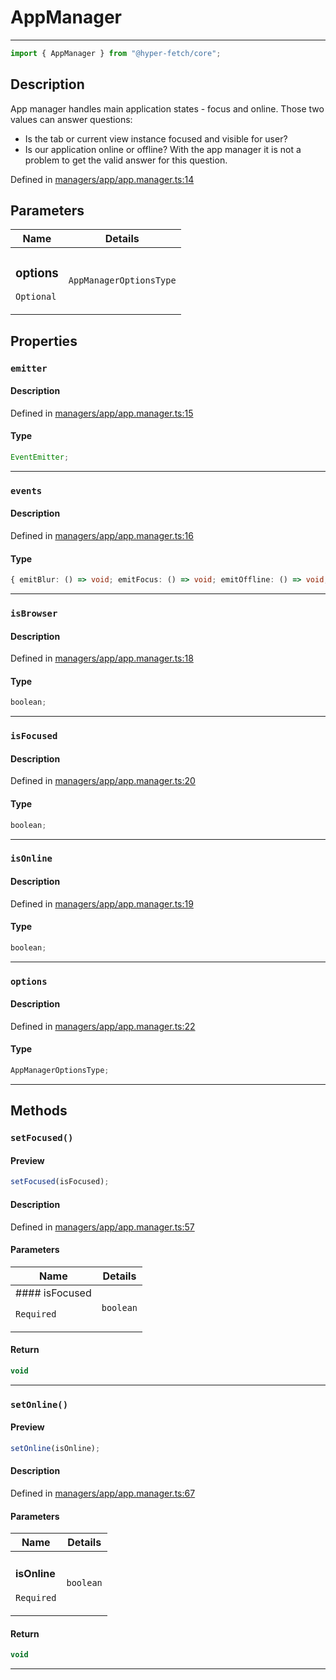 # AppManager

<div class="api-docs__separator" data-reactroot="">

---

</div><div class="api-docs__import" data-reactroot="">

```ts
import { AppManager } from "@hyper-fetch/core";
```

</div><div class="api-docs__section">

## Description

</div><div class="api-docs__description"><span class="api-docs__do-not-parse">

App manager handles main application states - focus and online. Those two values can answer questions:

- Is the tab or current view instance focused and visible for user?
- Is our application online or offline? With the app manager it is not a problem to get the valid answer for this
  question.

</span></div><p class="api-docs__definition">

Defined in
[managers/app/app.manager.ts:14](https://github.com/BetterTyped/hyper-fetch/blob/c3e2c45/packages/core/src/managers/app/app.manager.ts#L14)

</p><div class="api-docs__section">

## Parameters

</div>
<div class="api-docs__parameters">
<table>
<thead>
<tr><th>Name</th><th>Details</th></tr>
</thead><tbody>
<tr param-data="options"><td class="api-docs__param-name optional">

### options

`Optional`

</td><td class="api-docs__param-type">

`AppManagerOptionsType`

</td></tr></tbody></table></div><div class="api-docs__section">

## Properties

</div><div class="api-docs__properties"><div class="api-docs__property" property-data="emitter"><h3 class="api-docs__name">

### `emitter`

</h3><div class="api-docs__section">

#### Description

</div><div class="api-docs__description"><span class="api-docs__do-not-parse">

</span></div><p class="api-docs__definition">

Defined in
[managers/app/app.manager.ts:15](https://github.com/BetterTyped/hyper-fetch/blob/c3e2c45/packages/core/src/managers/app/app.manager.ts#L15)

</p><div class="api-docs__section">

#### Type

</div><div class="api-docs__property-type">

```ts
EventEmitter;
```

</div><hr/></div><div class="api-docs__property" property-data="events"><h3 class="api-docs__name">

### `events`

</h3><div class="api-docs__section">

#### Description

</div><div class="api-docs__description"><span class="api-docs__do-not-parse">

</span></div><p class="api-docs__definition">

Defined in
[managers/app/app.manager.ts:16](https://github.com/BetterTyped/hyper-fetch/blob/c3e2c45/packages/core/src/managers/app/app.manager.ts#L16)

</p><div class="api-docs__section">

#### Type

</div><div class="api-docs__property-type">

```ts
{ emitBlur: () => void; emitFocus: () => void; emitOffline: () => void; emitOnline: () => void; onBlur: (callback: () => void) => VoidFunction; onFocus: (callback: () => void) => VoidFunction; onOffline: (callback: () => void) => VoidFunction; onOnline: (callback: () => void) => VoidFunction }
```

</div><hr/></div><div class="api-docs__property" property-data="isBrowser"><h3 class="api-docs__name">

### `isBrowser`

</h3><div class="api-docs__section">

#### Description

</div><div class="api-docs__description"><span class="api-docs__do-not-parse">

</span></div><p class="api-docs__definition">

Defined in
[managers/app/app.manager.ts:18](https://github.com/BetterTyped/hyper-fetch/blob/c3e2c45/packages/core/src/managers/app/app.manager.ts#L18)

</p><div class="api-docs__section">

#### Type

</div><div class="api-docs__property-type">

```ts
boolean;
```

</div><hr/></div><div class="api-docs__property" property-data="isFocused"><h3 class="api-docs__name">

### `isFocused`

</h3><div class="api-docs__section">

#### Description

</div><div class="api-docs__description"><span class="api-docs__do-not-parse">

</span></div><p class="api-docs__definition">

Defined in
[managers/app/app.manager.ts:20](https://github.com/BetterTyped/hyper-fetch/blob/c3e2c45/packages/core/src/managers/app/app.manager.ts#L20)

</p><div class="api-docs__section">

#### Type

</div><div class="api-docs__property-type">

```ts
boolean;
```

</div><hr/></div><div class="api-docs__property" property-data="isOnline"><h3 class="api-docs__name">

### `isOnline`

</h3><div class="api-docs__section">

#### Description

</div><div class="api-docs__description"><span class="api-docs__do-not-parse">

</span></div><p class="api-docs__definition">

Defined in
[managers/app/app.manager.ts:19](https://github.com/BetterTyped/hyper-fetch/blob/c3e2c45/packages/core/src/managers/app/app.manager.ts#L19)

</p><div class="api-docs__section">

#### Type

</div><div class="api-docs__property-type">

```ts
boolean;
```

</div><hr/></div><div class="api-docs__property" property-data="options"><h3 class="api-docs__name">

### `options`

</h3><div class="api-docs__section">

#### Description

</div><div class="api-docs__description"><span class="api-docs__do-not-parse">

</span></div><p class="api-docs__definition">

Defined in
[managers/app/app.manager.ts:22](https://github.com/BetterTyped/hyper-fetch/blob/c3e2c45/packages/core/src/managers/app/app.manager.ts#L22)

</p><div class="api-docs__section">

#### Type

</div><div class="api-docs__property-type">

```ts
AppManagerOptionsType;
```

</div><hr/></div></div><div class="api-docs__section">

## Methods

</div><div class="api-docs__methods"><div class="api-docs__method" method-data="setFocused"><h3 class="api-docs__name">

### `setFocused()`

</h3><div class="api-docs__section">

#### Preview

</div><div class="api-docs__preview fn">

```ts
setFocused(isFocused);
```

</div><div class="api-docs__section">

#### Description

</div><div class="api-docs__description"><span class="api-docs__do-not-parse">

</span></div><p class="api-docs__definition">

Defined in
[managers/app/app.manager.ts:57](https://github.com/BetterTyped/hyper-fetch/blob/c3e2c45/packages/core/src/managers/app/app.manager.ts#L57)

</p><div class="api-docs__section">

#### Parameters

</div>
<div class="api-docs__parameters">
<table>
<thead><tr><th>Name</th><th>Details</th></tr></thead>
<tbody><tr param-data="isFocused"><td class="api-docs__param-name required">
#### isFocused

`Required`

</td><td class="api-docs__param-type">

`boolean`

</td></tr></tbody></table></div><div class="api-docs__section">

#### Return

</div><div class="api-docs__returns">

```ts
void
```

</div><hr/></div><div class="api-docs__method" method-data="setOnline"><h3 class="api-docs__name">

### `setOnline()`

</h3><div class="api-docs__section">

#### Preview

</div><div class="api-docs__preview fn">

```ts
setOnline(isOnline);
```

</div><div class="api-docs__section">

#### Description

</div><div class="api-docs__description"><span class="api-docs__do-not-parse">

</span></div><p class="api-docs__definition">

Defined in
[managers/app/app.manager.ts:67](https://github.com/BetterTyped/hyper-fetch/blob/c3e2c45/packages/core/src/managers/app/app.manager.ts#L67)

</p><div class="api-docs__section">

#### Parameters

</div>
<div class="api-docs__parameters">
<table>
<thead><tr><th>Name</th><th>Details</th></tr></thead>
<tbody><tr param-data="isOnline"><td class="api-docs__param-name required">

#### isOnline

`Required`

</td><td class="api-docs__param-type">

`boolean`

</td></tr></tbody></table></div><div class="api-docs__section">

#### Return

</div><div class="api-docs__returns">

```ts
void
```

</div><hr/></div></div>
